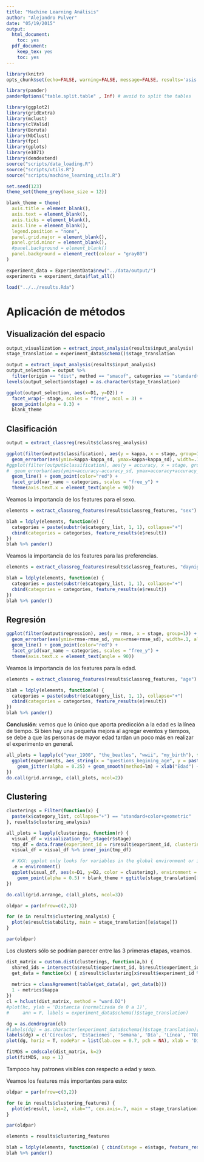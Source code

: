 ```yaml
---
title: "Machine Learning Análisis"
author: "Alejandro Pulver"
date: "05/19/2015"
output:
  html_document:
    toc: yes
  pdf_document:
    keep_tex: yes
    toc: yes
---
```


```r
library(knitr)
opts_chunk$set(echo=FALSE, warning=FALSE, message=FALSE, results='asis')

library(pander)
panderOptions("table.split.table" , Inf) # avoid to split the tables
```

```r
library(ggplot2)
library(gridExtra)
library(mclust)
library(clValid)
library(Boruta)
library(NbClust)
library(fpc)
library(gplots)
library(e1071)
library(dendextend)
source("scripts/data_loading.R")
source("scripts/utils.R")
source("scripts/machine_learning_utils.R")

set.seed(123)
theme_set(theme_grey(base_size = 12))

blank_theme = theme(
  axis.title = element_blank(),
  axis.text = element_blank(),
  axis.ticks = element_blank(),
  axis.line = element_blank(),
  legend.position = "none",
  panel.grid.major = element_blank(),
  panel.grid.minor = element_blank(),
  #panel.background = element_blank()
  panel.background = element_rect(colour = "gray80")
)
```

```r
experiment_data = ExperimentData$new("../data/output/")
experiments = experiment_data$flat_all()

load("../../results.Rda")
```

# Aplicación de métodos

## Visualización del espacio

```r
output_visualization = extract_input_analysis(results$input_analysis)
stage_translation = experiment_data$schema()$stage_translation

output = extract_input_analysis(results$input_analysis)
output_selection = output %>%
  filter(origin == "dist", method == "smacof", categories == "standard+color+geometric")
levels(output_selection$stage) = as.character(stage_translation)

ggplot(output_selection, aes(x=D1, y=D2)) +
  facet_wrap(~ stage, scales = "free", ncol = 3) +
  geom_point(alpha = 0.3) +
  blank_theme
```

## Clasificación

```r
output = extract_classreg(results$classreg_analysis)

ggplot(filter(output$classification), aes(y = kappa, x = stage, group=1)) +
  geom_errorbar(aes(ymin=kappa-kappa_sd, ymax=kappa+kappa_sd), width=.1, alpha=0.6) +
#ggplot(filter(output$classification), aes(y = accuracy, x = stage, group=1)) +
#  geom_errorbar(aes(ymin=accuracy-accuracy_sd, ymax=accuracy+accuracy_sd), width=.1, alpha=0.6) +
  geom_line() + geom_point(color="red") +
  facet_grid(var_name ~ categories, scales = "free_y") +
  theme(axis.text.x = element_text(angle = 90))
```

Veamos la importancia de los features para el sexo.

```r
elements = extract_classreg_features(results$classreg_features, "sex")

blah = ldply(elements, function(e) {
  categories = paste(substr(e$category_list, 1, 1), collapse="+")
  cbind(categories = categories, feature_results(e$result))
})
blah %>% pander()
```

Veamos la importancia de los features para las preferencias.

```r
elements = extract_classreg_features(results$classreg_features, "daynight_preferences")

blah = ldply(elements, function(e) {
  categories = paste(substr(e$category_list, 1, 1), collapse="+")
  cbind(categories = categories, feature_results(e$result))
})
blah %>% pander()
```

## Regresión

```r
ggplot(filter(output$regression), aes(y = rmse, x = stage, group=1)) +
  geom_errorbar(aes(ymin=rmse-rmse_sd, ymax=rmse+rmse_sd), width=.1, alpha=0.6) +
  geom_line() + geom_point(color="red") +
  facet_grid(var_name ~ categories, scales = "free_y") +
  theme(axis.text.x = element_text(angle = 90))
```

Veamos la importancia de los features para la edad.

```r
elements = extract_classreg_features(results$classreg_features, "age")

blah = ldply(elements, function(e) {
  categories = paste(substr(e$category_list, 1, 1), collapse="+")
  cbind(categories = categories, feature_results(e$result))
})
blah %>% pander()
```

**Conclusión**: vemos que lo único que aporta predicción a la edad es la línea de tiempo. Si bien hay una pequeña mejora al agregar eventos y tiempos, se debe a que las personas de mayor edad tardan un poco más en realizar el experimento en general.

```r
all_plots = lapply(c("year_1900", "the_beatles", "wwii", "my_birth"), function(var) {
  ggplot(experiments, aes_string(x = "questions_begining_age", y = paste("timeline_position_", var, sep=""))) +
    geom_jitter(alpha = 0.25) + geom_smooth(method=lm) + xlab("Edad") + ylab(var)
})
do.call(grid.arrange, c(all_plots, ncol=2))
```

## Clustering

```r
clusterings = Filter(function(x) {
  paste(x$category_list, collapse="+") == "standard+color+geometric"
}, results$clustering_analysis)

all_plots = lapply(clusterings, function(r) {
  visual_df = visualization_for_stage(r$stage)
  tmp_df = data.frame(experiment_id = r$result$experiment_id, clustering = as.factor(r$result$clustering))
  visual_df = visual_df %>% inner_join(tmp_df)

  # XXX: ggplot only looks for variables in the global environment or in data, so we do this
  .e = environment()
  ggplot(visual_df, aes(x=D1, y=D2, color = clustering), environment = .e) +
    geom_point(alpha = 0.5) + blank_theme + ggtitle(stage_translation[[r$stage]])
})
```

```r
do.call(grid.arrange, c(all_plots, ncol=3))
```

```r
oldpar = par(mfrow=c(2,3))

for (e in results$clustering_analysis) {
  plot(e$result$stability, main = stage_translation[[e$stage]])
}

par(oldpar)
```

Los clusters sólo se podrían parecer entre las 3 primeras etapas, veamos.

```r
dist_matrix = custom.dist(clusterings, function(a,b) {
  shared_ids = intersect(a$result$experiment_id, b$result$experiment_id)
  get_data = function(x) { x$result$clustering[x$result$experiment_id %in% shared_ids] }
  
  metrics = classAgreement(table(get_data(a), get_data(b)))
  1 - metrics$kappa
})
cl = hclust(dist_matrix, method = "ward.D2")
#plot(hc, ylab = 'Distancia (normalizada de 0 a 1)',
#     ann = F, labels = experiment_data$schema()$stage_translation)

dg = as.dendrogram(cl)
#labels(dg) = as.character(experiment_data$schema()$stage_translation)[as.numeric(labels(dg))]
labels(dg) = c('Círculos', 'Estaciones', 'Semana', 'Día', 'Línea', 'TODAS')[as.numeric(labels(dg))]
plot(dg, horiz = T, nodePar = list(lab.cex = 0.7, pch = NA), xlab = 'Distancia normalizada (de 0 a 1)')

fitMDS = cmdscale(dist_matrix, k=2)
plot(fitMDS, asp = 1)
```

Tampoco hay patrones visibles con respecto a edad y sexo.

Veamos los features más importantes para esto:

```r
oldpar = par(mfrow=c(3,2))

for (e in results$clustering_features) {
  plot(e$result, las=2, xlab="", cex.axis=.7, main = stage_translation[[e$stage]])
}

par(oldpar)
```

```r
elements = results$clustering_features

blah = ldply(elements, function(e) { cbind(stage = e$stage, feature_results(e$result)) })
blah %>% pander()
```